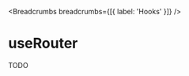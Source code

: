 
<MetaTags
  title="Tuono - useRouter"
  canonical="https://tuono.dev/documentation/hooks/use-router"
/>


<Breadcrumbs breadcrumbs={[{ label: 'Hooks' }]} />

# useRouter

TODO
